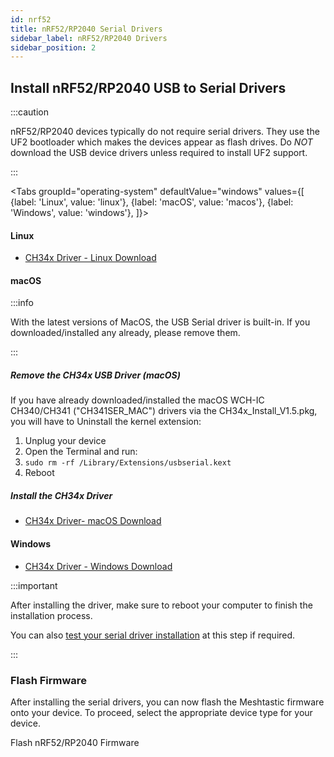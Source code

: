 ```yaml
---
id: nrf52
title: nRF52/RP2040 Serial Drivers
sidebar_label: nRF52/RP2040 Drivers
sidebar_position: 2
---
```



## Install nRF52/RP2040 USB to Serial Drivers

:::caution

nRF52/RP2040 devices typically do not require serial drivers. They use the UF2 bootloader which makes the devices appear as flash drives.  Do _NOT_ download the USB device drivers unless required to install UF2 support.

:::

<Tabs
groupId="operating-system"
defaultValue="windows"
values={[
{label: 'Linux', value: 'linux'},
{label: 'macOS', value: 'macos'},
{label: 'Windows', value: 'windows'},
]}>

<TabItem value="linux">

#### Linux

- [CH34x Driver - Linux Download](http://www.wch-ic.com/downloads/CH341SER_LINUX_ZIP.html)

</TabItem>

<TabItem value="macos">

#### macOS

:::info

With the latest versions of MacOS, the USB Serial driver is built-in. If you downloaded/installed any already, please remove them.

:::

##### Remove the CH34x USB Driver (macOS)

If you have already downloaded/installed the macOS WCH-IC CH340/CH341
("CH341SER_MAC") drivers via the CH34x_Install_V1.5.pkg, you will have to
Uninstall the kernel extension:

1. Unplug your device
2. Open the Terminal and run:
3. `sudo rm -rf /Library/Extensions/usbserial.kext`
4. Reboot


##### Install the CH34x Driver

- [CH34x Driver- macOS Download](https://github.com/WCHSoftGroup/ch34xser_macos)



</TabItem>

<TabItem value="windows">

#### Windows

- [CH34x Driver - Windows Download](http://www.wch-ic.com/downloads/CH341SER_EXE.html)

</TabItem>

</Tabs>

:::important

After installing the driver, make sure to reboot your computer to finish the installation process.

You can also [test your serial driver installation](/docs/getting-started/serial-drivers/test-serial-driver-installation) at this step if required.

:::

### Flash Firmware

After installing the serial drivers, you can now flash the Meshtastic firmware onto your device. To proceed, select the appropriate device type for your device.

<div className="indexCtasBody">
  <Link
    className={"button button--outline button--lg cta--button"}
    to={"/docs/getting-started/flashing-firmware/nrf52/"}
  >
    Flash nRF52/RP2040 Firmware
  </Link>
</div>

